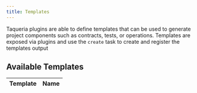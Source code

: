 ```yaml
---
title: Templates
---
```


Taqueria plugins are able to define templates that can be used to generate project components such as contracts, tests, or operations. Templates are exposed via plugins and use the `create` task to create and register the templates output


## Available Templates

| Template           | Name <template>   | Plugin                   | Command                        | Description                                                        |
|--------------------|-------------------|--------------------------|--------------------------------|--------------------------------------------------------------------|
| Ligo contract      | `contract`   | `@taqueria\plugin-ligo`       | `taq create contract <path>`   | Instantiates a new Ligo contract at the provided <path> and registers the contract in the contract registry |
| Archetype contract | `contract`   | `@taqueria\plugin-archetype`  | `taq create contract <path>`       | Instantiates a new Archetype contract at the provided <path> and registers the contract in the contract registry  |

## Using Templates

To use a template, you first need to install the appropriate plugin, then use the `create` task

The structure of the `create` task is:

```shell
taq create <template> <path>
```

### Positional Arguments

- `template`: The name of the template to use (see above)
- `path`: The path to the file to create (ie: (`contracts/newContract.jsligo`))
